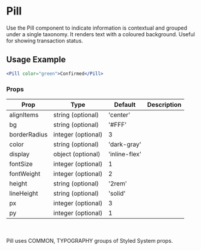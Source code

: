 # Pill

Use the Pill component to indicate information is contextual and grouped under a single taxonomy. It renders text with a coloured background. Useful for showing transaction status.


## Usage Example

```jsx live
<Pill color="green">Confirmed</Pill>
```

### Props


<Table>
  <thead>
  <tr>
    <th>Prop</th>
    <th>Type</th>
    <th>Default</th>
    <th>Description</th>
  </tr>
  </thead>
  <tbody>
  <tr><td>alignItems</td><td>string (optional)</td><td>'center'</td><td></td></tr>
  <tr><td>bg</td><td>string (optional)</td><td>'#FFF'</td><td></td></tr>
  <tr><td>borderRadius</td><td>integer (optional)</td><td>3</td><td></td></tr>
  <tr><td>color</td><td>string (optional)</td><td>'dark-gray'</td><td></td></tr>
  <tr><td>display</td><td>object (optional)</td><td>'inline-flex'</td><td></td></tr>
  <tr><td>fontSize</td><td>integer (optional)</td><td>1</td><td></td></tr>
  <tr><td>fontWeight</td><td>integer (optional)</td><td>2</td><td></td></tr>
  <tr><td>height</td><td>string (optional)</td><td>'2rem'</td><td></td></tr>
  <tr><td>lineHeight</td><td>string (optional)</td><td>'solid'</td><td></td></tr>
  <tr><td>px</td><td>integer (optional)</td><td>3</td><td></td></tr>
  <tr><td>py</td><td>integer (optional)</td><td>1</td><td></td></tr>
  </tbody>
    </Table>

<br></br> Pill uses COMMON, TYPOGRAPHY groups of Styled System props.